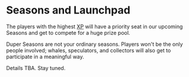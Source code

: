 # Seasons and Launchpad

The players with the highest [XP](./xp) will have a priority seat in our upcoming Seasons and get to compete for a huge prize pool.

Duper Seasons are not your ordinary seasons. Players won't be the only people involved; whales, speculators, and collectors will also get to participate in a meaningful way.

Details TBA. Stay tuned.

